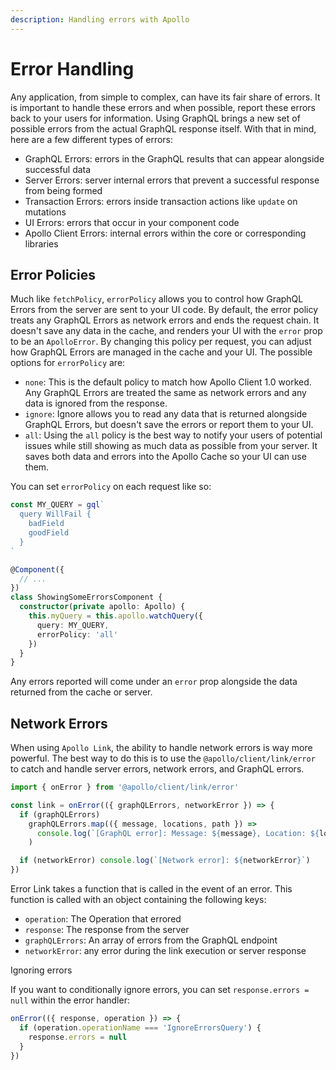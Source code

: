 ```yaml
---
description: Handling errors with Apollo
---
```


# Error Handling

Any application, from simple to complex, can have its fair share of errors. It is important to handle these errors and when possible, report these errors back to your users for information. Using GraphQL brings a new set of possible errors from the actual GraphQL response itself. With that in mind, here are a few different types of errors:

- GraphQL Errors: errors in the GraphQL results that can appear alongside successful data
- Server Errors: server internal errors that prevent a successful response from being formed
- Transaction Errors: errors inside transaction actions like `update` on mutations
- UI Errors: errors that occur in your component code
- Apollo Client Errors: internal errors within the core or corresponding libraries

## Error Policies

Much like `fetchPolicy`, `errorPolicy` allows you to control how GraphQL Errors from the server are sent to your UI code. By default, the error policy treats any GraphQL Errors as network errors and ends the request chain. It doesn't save any data in the cache, and renders your UI with the `error` prop to be an `ApolloError`. By changing this policy per request, you can adjust how GraphQL Errors are managed in the cache and your UI. The possible options for `errorPolicy` are:

- `none`: This is the default policy to match how Apollo Client 1.0 worked. Any GraphQL Errors are treated the same as network errors and any data is ignored from the response.
- `ignore`: Ignore allows you to read any data that is returned alongside GraphQL Errors, but doesn't save the errors or report them to your UI.
- `all`: Using the `all` policy is the best way to notify your users of potential issues while still showing as much data as possible from your server. It saves both data and errors into the Apollo Cache so your UI can use them.

You can set `errorPolicy` on each request like so:

```ts
const MY_QUERY = gql`
  query WillFail {
    badField
    goodField
  }
`

@Component({
  // ...
})
class ShowingSomeErrorsComponent {
  constructor(private apollo: Apollo) {
    this.myQuery = this.apollo.watchQuery({
      query: MY_QUERY,
      errorPolicy: 'all'
    })
  }
}
```

Any errors reported will come under an `error` prop alongside the data returned from the cache or server.

## Network Errors

When using `Apollo Link`, the ability to handle network errors is way more powerful. The best way to do this is to use the `@apollo/client/link/error` to catch and handle server errors, network errors, and GraphQL errors.

```ts
import { onError } from '@apollo/client/link/error'

const link = onError(({ graphQLErrors, networkError }) => {
  if (graphQLErrors)
    graphQLErrors.map(({ message, locations, path }) =>
      console.log(`[GraphQL error]: Message: ${message}, Location: ${locations}, Path: ${path}`)
    )

  if (networkError) console.log(`[Network error]: ${networkError}`)
})
```

Error Link takes a function that is called in the event of an error. This function is called with an object containing the following keys:

- `operation`: The Operation that errored
- `response`: The response from the server
- `graphQLErrors`: An array of errors from the GraphQL endpoint
- `networkError`: any error during the link execution or server response

Ignoring errors

If you want to conditionally ignore errors, you can set `response.errors = null` within the error handler:

```ts
onError(({ response, operation }) => {
  if (operation.operationName === 'IgnoreErrorsQuery') {
    response.errors = null
  }
})
```
